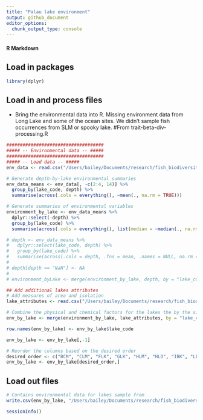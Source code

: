 ```yaml
---
title: "Palau lake environment"
output: github_document
editor_options: 
  chunk_output_type: console
---
```

#### R Markdown

## Load in packages
```r
library(dplyr)
```

## Load in and process files
- Bring the environmental data into R. Missing environment data from Long Lake and some of the ocean sites. We didn't sample fish occurrences from SLM or spooky lake. #From trait-beta-div-processing.R
```r
####################################
##### -- Environmental data -- #####
####################################
##### -- Load data -- #####
env_data <- read.csv("/Users/bailey/Documents/research/fish_biodiversity/data/collection/environment/annual-environmental/annual-environmental-without_h2s_layer.csv", header = TRUE)

# Generate depth-by-lake environmental summaries
env_data_means <- env_data[, -c(2:4, 14)] %>%
  group_by(lake_code, depth) %>%
  summarise(across(.cols = everything(), ~mean(., na.rm = TRUE)))

# Generate summaries of environmental variables
environment_by_lake <- env_data_means %>%
  dplyr::select(-depth) %>%
  group_by(lake_code) %>%
  summarise(across(.cols = everything(), list(median = ~median(., na.rm = TRUE), sd = ~sd(., na.rm = TRUE)), .names = "{.col}_{.fn}"))

# depth <- env_data_means %>%
#   dplyr::select(lake_code, depth) %>%
#   group_by(lake_code) %>%
#   summarise(across(.cols = depth, .fns = mean, .names = NULL, na.rm = TRUE))
# 
# depth[depth == "NaN"] <- NA
# 
# environment_byLake <- merge(environment_by_lake, depth, by = "lake_code", all = TRUE)

## Add additional lakes attributes
# Add measures of area and isolation
lake_attributes <- read.csv("/Users/bailey/Documents/research/fish_biodiversity/data/collection/environment/lake_physical_attributes.csv", header = TRUE)

# Combine the physical and chemical factors for the lakes the by the site column
env_by_lake <- merge(environment_by_lake, lake_attributes, by = "lake_code", all = TRUE)

row.names(env_by_lake) <- env_by_lake$lake_code

env_by_lake <- env_by_lake[,-1]

# Reorder the columns based on the desired order
desired_order <- c("BCM", "CLM", "FLK", "GLK", "HLM", "HLO", "IBK", "LLN", "LCN", "MLN", "NCN", "NLK", "NLN", "NLU", "OLO", "OOO", "OTM", "OOM", "RCA", "REF", "SLN", "TLN", "ULN")
env_by_lake <- env_by_lake[desired_order,]
```

## Load out files
```r
# Contains environmental data for lakes sample from
write.csv(env_by_lake, "/Users/bailey/Documents/research/fish_biodiversity/data/collection/environment/env_by_lake.csv")

sessionInfo()
```


